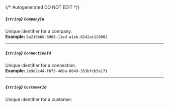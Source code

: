 {/* Autogenerated DO NOT EDIT  */}
##### *{`string`}* `CompanyId`
Unique identifier for a company.
<br/>
**Example:** `8a210b68-6988-11ed-a1eb-0242ac120002`

---
##### *{`string`}* `ConnectionId`
Unique identifier for a connection.
<br/>
**Example:** `2e9d2c44-f675-40ba-8049-353bfcb5e171`

---
##### *{`string`}* `CustomerId`
Unique identifier for a customer.

